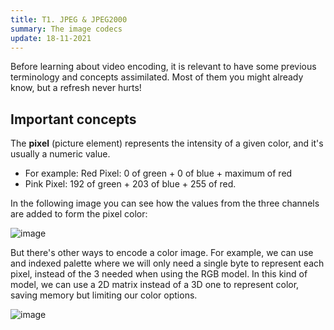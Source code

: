 ```yaml
---
title: T1. JPEG & JPEG2000
summary: The image codecs
update: 18-11-2021
---
```


Before learning about video encoding, it is relevant to have some previous terminology and concepts
assimilated. Most of them you might already know, but a refresh never hurts!

## Important concepts

The **pixel** (picture element) represents the intensity of a given color, and it's usually a
numeric value.

- For example: Red Pixel: 0 of green + 0 of blue + maximum of red
- Pink Pixel: 192 of green + 203 of blue + 255 of red. 

In the following image you can see how the values from the three channels are added to form the pixel color:

![image](https://user-images.githubusercontent.com/40371955/146109823-948aa9e6-d732-476b-a784-d0a1a89c8c81.png)

But there's other ways to encode a color image. For example, we can use and indexed palette where we will only need a single byte to represent each pixel, instead of the 3 needed when using the RGB model. In this kind of model, we can use a 2D matrix instead of a 3D one to represent color, saving memory but limiting our color options.

![image](https://user-images.githubusercontent.com/40371955/146110428-9500b6b6-c247-4c4b-869e-167ac6d0b5dc.png)
